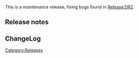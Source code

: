 {{Navbar}}

This is a maintenance release, fixing bugs found in [[Release:DR2]].

== Release notes ==

== ChangeLog ==

[[Category:Releases]]